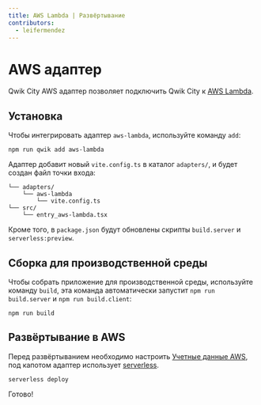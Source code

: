 ```yaml
---
title: AWS Lambda | Развёртывание
contributors:
  - leifermendez
---
```


# AWS адаптер

Qwik City AWS адаптер позволяет подключить Qwik City к [AWS Lambda](https://docs.aws.amazon.com/lambda/latest/dg/nodejs-handler.html?icmpid=docs_lambda_hel).

## Установка

Чтобы интегрировать адаптер `aws-lambda`, используйте команду `add`:

```shell
npm run qwik add aws-lambda
```

Адаптер добавит новый `vite.config.ts` в каталог `adapters/`, и будет создан файл точки входа:

```shell
└── adapters/
    └── aws-lambda
        └── vite.config.ts
└── src/
    └── entry_aws-lambda.tsx
```

Кроме того, в `package.json` будут обновлены скрипты `build.server` и `serverless:preview`.

## Сборка для производственной среды

Чтобы собрать приложение для производственной среды, используйте команду `build`, эта команда автоматически запустит `npm run build.server` и `npm run build.client`:

```shell
npm run build
```

## Развёртывание в AWS

Перед развёртыванием необходимо настроить [Учетные данные AWS](https://www.serverless.com/framework/docs/providers/aws/guide/credentials), под капотом адаптер использует [serverless](https://www.serverless.com/).

```shell
serverless deploy
```

Готово!

